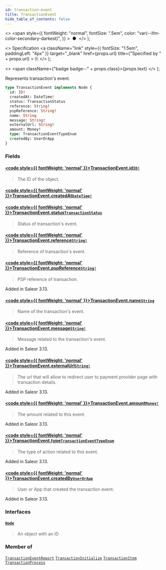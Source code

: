 ```yaml
---
id: transaction-event
title: TransactionEvent
hide_table_of_contents: false
---
```


  <>
    <span
      style={{
        fontWeight: "normal",
        fontSize: ".5em",
        color: "var(--ifm-color-secondary-darkest)",
      }}
    >
      &nbsp;●&nbsp;
    </span>
  </>
);

  <>
    Specification
    <a
      className="link"
      style={{ fontSize: "1.5em", paddingLeft: "4px" }}
      target="\_blank"
      href={props.url}
      title={"Specified by " + props.url}
    >
      ⎘
    </a>
  </>
);

  <>
    <span className={"badge badge--" + props.class}>{props.text}</span>
  </>
);

Represents transaction's event.

```graphql
type TransactionEvent implements Node {
  id: ID!
  createdAt: DateTime!
  status: TransactionStatus
  reference: String!
  pspReference: String!
  name: String
  message: String!
  externalUrl: String!
  amount: Money!
  type: TransactionEventTypeEnum
  createdBy: UserOrApp
}
```

### Fields

#### [<code style={{ fontWeight: 'normal' }}>TransactionEvent.<b>id</b></code>](#)<Bullet />[`ID!`](../../../storefront/miscellaneous/scalars/id) <Badge class="secondary" text="non-null"/> <Badge class="secondary" text="scalar"/>

> The ID of the object.

#### [<code style={{ fontWeight: 'normal' }}>TransactionEvent.<b>createdAt</b></code>](#)<Bullet />[`DateTime!`](../../../storefront/miscellaneous/scalars/date-time) <Badge class="secondary" text="non-null"/> <Badge class="secondary" text="scalar"/>

>

#### [<code style={{ fontWeight: 'normal' }}>TransactionEvent.<b>status</b></code>](#)<Bullet />[`TransactionStatus`](../../../storefront/payments/enums/transaction-status) <Badge class="secondary" text="enum"/>

> Status of transaction's event.

#### [<code style={{ fontWeight: 'normal' }}>TransactionEvent.<b>reference</b></code>](#)<Bullet />[`String!`](../../../storefront/miscellaneous/scalars/string) <Badge class="secondary" text="non-null"/> <Badge class="secondary" text="scalar"/>

> Reference of transaction's event.

#### [<code style={{ fontWeight: 'normal' }}>TransactionEvent.<b>pspReference</b></code>](#)<Bullet />[`String!`](../../../storefront/miscellaneous/scalars/string) <Badge class="secondary" text="non-null"/> <Badge class="secondary" text="scalar"/>

> PSP reference of transaction.

Added in Saleor 3.13.

>

#### [<code style={{ fontWeight: 'normal' }}>TransactionEvent.<b>name</b></code>](#)<Bullet />[`String`](../../../storefront/miscellaneous/scalars/string) <Badge class="secondary" text="scalar"/>

> Name of the transaction's event.

#### [<code style={{ fontWeight: 'normal' }}>TransactionEvent.<b>message</b></code>](#)<Bullet />[`String!`](../../../storefront/miscellaneous/scalars/string) <Badge class="secondary" text="non-null"/> <Badge class="secondary" text="scalar"/>

> Message related to the transaction's event.

Added in Saleor 3.13.

>

#### [<code style={{ fontWeight: 'normal' }}>TransactionEvent.<b>externalUrl</b></code>](#)<Bullet />[`String!`](../../../storefront/miscellaneous/scalars/string) <Badge class="secondary" text="non-null"/> <Badge class="secondary" text="scalar"/>

> The url that will allow to redirect user to payment provider page with transaction details.

Added in Saleor 3.13.

>

#### [<code style={{ fontWeight: 'normal' }}>TransactionEvent.<b>amount</b></code>](#)<Bullet />[`Money!`](../../../storefront/miscellaneous/objects/money) <Badge class="secondary" text="non-null"/> <Badge class="secondary" text="object"/>

> The amount related to this event.

Added in Saleor 3.13.

>

#### [<code style={{ fontWeight: 'normal' }}>TransactionEvent.<b>type</b></code>](#)<Bullet />[`TransactionEventTypeEnum`](../../../storefront/payments/enums/transaction-event-type-enum) <Badge class="secondary" text="enum"/>

> The type of action related to this event.

Added in Saleor 3.13.

>

#### [<code style={{ fontWeight: 'normal' }}>TransactionEvent.<b>createdBy</b></code>](#)<Bullet />[`UserOrApp`](../../../storefront/miscellaneous/unions/user-or-app) <Badge class="secondary" text="union"/>

> User or App that created the transaction event.

Added in Saleor 3.13.

>

### Interfaces

#### [`Node`](../../../storefront/miscellaneous/interfaces/node) <Badge class="secondary" text="interface"/>

> An object with an ID

### Member of

[`TransactionEventReport`](../../../storefront/payments/objects/transaction-event-report) <Badge class="secondary" text="object"/><Bullet />[`TransactionInitialize`](../../../storefront/payments/objects/transaction-initialize) <Badge class="secondary" text="object"/><Bullet />[`TransactionItem`](../../../storefront/payments/objects/transaction-item) <Badge class="secondary" text="object"/><Bullet />[`TransactionProcess`](../../../storefront/payments/objects/transaction-process) <Badge class="secondary" text="object"/>
